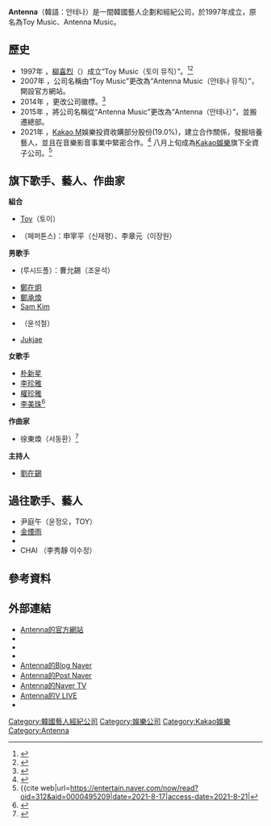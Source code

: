 {{Infobox Company
| company_name = Antenna 
| company_logo =  File:Antenna.png
| name_en = Antenna Co., Ltd.
| company_type = [[私人公司|私人公司]]
| native_name = (주)안테나
| native_name_lang =ko
| foundation = Toy Music (1997–2007)<br>Antenna Music (2007–2015)
| location = {{KOR}}[[首爾特別市|首爾特別市]][[江南區_(首爾)|江南區]]島山大路37號26樓 Antenna Co.
| founder = [[柳喜烈|柳喜烈]]
| key_people = 정동인、[[柳喜烈|柳喜烈]]
| industry = [[K-POP|K-POP]]、音樂製作
| products = [[專輯|專輯]]、[[演唱會|演唱會]]
| services = [[音樂專輯|音樂專輯]]、[[經紀公司|經紀公司]]、新人培訓
| capital = 
| revenue = 
| market_value = 
| num_employees = 
| divisions = 
| major_shareholder = [[柳喜烈|柳喜烈]]<br>[[Kakao娛樂|Kakao娛樂]](100.0%)
| parent = 
| homepage = [http://www.antenna.co.kr/front/main.do 官方網站]
| width = 
}}

'''Antenna'''（韓語：안테나）是一間韓國藝人企劃和經紀公司，於1997年成立，原名為Toy Music、Antenna Music。

==歷史==
*1997年	，[[柳喜烈|柳喜烈]]（{{link-ko|Toy (音樂團體)|토이 (대한민국의 음악 그룹)|Toy}}）成立“Toy Music（토이 뮤직）”。<ref>{{cite web|url=http://star.ohmynews.com/NWS_Web/OhmyStar/at_pg.aspx?cntn_cd=A0001926053|title=루시드폴, "유희열, 가장 존경하고 좋아하는 형님"|date=2013-11-14|access-date=2021-03-31|archive-date=2018-11-19|archive-url=https://web.archive.org/web/20181119131321/http://star.ohmynews.com/NWS_Web/OhmyStar/at_pg.aspx?CNTN_CD=A0001926053|dead-url=no}}</ref><ref>{{cite web|url=http://www.newsen.com/news_view.php?uid=201408211346030410|title=페퍼톤스 “유희열 실제성격 철두철미 상남자, 꽃청춘과 똑같다”|date=2014-08-11|access-date=2021-03-31|archive-date=2020-08-07|archive-url=https://web.archive.org/web/20200807011436/https://www.newsen.com/news_view.php?uid=201408211346030410|dead-url=no}}</ref>
*2007年	，公司名稱由“Toy Music”更改為“Antenna Music（안테나 뮤직）”，開設官方網站。
*2014年	，更改公司徽標。<ref>{{cite web|url=http://johcompany.com/antenna/|title=Antenna Music Heart Touching Creators|date=2014-10-23|access-date=2021-03-31|archive-date=2020-04-18|archive-url=https://web.archive.org/web/20200418014523/http://johcompany.com/antenna/|dead-url=no}}</ref>
*2015年	，將公司名稱從“Antenna Music”更改為“Antenna（안테나）”，並搬遷總部。
*2021年	，[[Kakao_M|Kakao M]]娛樂投資收購部分股份(19.0%)，建立合作關係，發掘培養藝人，並且在音樂影音事業中緊密合作。<ref>{{cite web|url=https://kpophui.net/news/71929.html|title=Kakao娛樂戰略投資柳熙烈Antenna公司 構建夥伴關係|date=2021-05-11|access-date=2021-05-13|archive-date=2021-05-13|archive-url=https://web.archive.org/web/20210513072122/https://kpophui.net/news/71929.html|dead-url=no}}</ref> 八月上旬成為[[Kakao娛樂|Kakao娛樂]]旗下全資子公司。<ref>{{cite web|url=https://entertain.naver.com/now/read?oid=312&aid=0000495209|date=2021-8-17|access-date=2021-8-21|</ref>

== 旗下歌手、藝人、作曲家==
;'''組合'''
* [[柳喜烈|Toy]]（토이）
* {{link-en|Peppertones|Peppertones}}（페퍼톤스)：申宰平（신재평）、李章元（이장원）

;'''男歌手'''
* {{link-en|Lucid Fall|Lucid Fall}}(루시드폴）：曹允錫（조윤석）
* [[鄭在炯|鄭在炯]]
* [[鄭承煥|鄭承煥]]
* [[Sam_Kim|Sam Kim]]
* {{link-en|尹石哲|Seok Chul Yun}}（윤석철）
*[[鄭宰沅|Jukjae]]

;'''女歌手'''
* [[朴新星|朴新星]]
* [[李珍雅|李珍雅]]
* [[權珍雅|權珍雅]]
*[[李美珠|李美珠]]<ref>{{Cite web|title=Lee Mijoo (ex-Lovelyz) officially signs with Antenna Music.|url=http://www.reddit.com/r/kpop/comments/qvok4u/lee_mijoo_exlovelyz_officially_signs_with_antenna/|access-date=2021-11-17|date=2021-11-17|last=jjabhx009|work=r/kpop|archive-date=2021-11-18|archive-url=https://web.archive.org/web/20211118121321/https://www.reddit.com/r/kpop/comments/qvok4u/lee_mijoo_exlovelyz_officially_signs_with_antenna/}}</ref>

; '''作曲家'''
*徐東煥（서동환）<ref>{{cite web|url=https://news.joins.com/article/23933210|title=Seo Dong Hwan joins Antenna label as producer line|access-date=2021-03-31|archive-date=2022-02-20|archive-url=https://web.archive.org/web/20220220193036/https://news.joins.com/article/23933210}}</ref>

; '''主持人'''
*  [[劉在錫|劉在錫]]

== 過往歌手、藝人==
*尹庭午（윤정오，TOY）
*[[金煙雨|金煙雨]]
* {{link-ko|Dear cloud|디어 클라우드}}
*CHAI （李秀靜 이수정）

==參考資料==
{{reflist}}

== 外部連結 ==
*[http://www.antenna.co.kr/front/main.do Antenna的官方網站] {{Wayback|url=http://www.antenna.co.kr/front/main.do |date=20151223093958 }}
* {{twitter|antennamusic}}
* {{instagram|antenna_official}}
* {{facebook|antennamusics}}
*[https://blog.naver.com/antenna15 Antenna的Blog Naver] {{Wayback|url=https://blog.naver.com/antenna15 |date=20180817105515 }}
*[https://post.naver.com/my.nhn?memberNo=30285670 Antenna的Post Naver] {{Wayback|url=https://post.naver.com/my.nhn?memberNo=30285670 |date=20200808230150 }}
* [http://tvcast.naver.com/antenna/clips Antenna的Naver TV]
*[https://www.vlive.tv/channel/F52141 Antenna的V LIVE] {{Wayback|url=https://www.vlive.tv/channel/F52141 |date=20210316143646 }}
* {{Youtube|Antennamusictube}}

{{Antenna}}
{{Kakao_M}}
{{K-pop}}

[[Category:韓國藝人經紀公司|Category:韓國藝人經紀公司]]
[[Category:娛樂公司|Category:娛樂公司]]
[[Category:Kakao娛樂|Category:Kakao娛樂]]
[[Category:Antenna|Category:Antenna]]